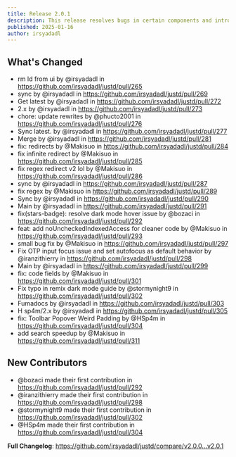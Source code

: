 ```yaml
---
title: Release 2.0.1
description: This release resolves bugs in certain components and introduces a new autocomplete feature from React Aria components, now integrated into the command menu.
published: 2025-01-16
author: irsyadadl
---
```


## What's Changed
* rm ld from ui by @irsyadadl in https://github.com/irsyadadl/justd/pull/265
* sync by @irsyadadl in https://github.com/irsyadadl/justd/pull/269
* Get latest by @irsyadadl in https://github.com/irsyadadl/justd/pull/272
* 2.x by @irsyadadl in https://github.com/irsyadadl/justd/pull/273
* chore: update rewrites by @phucto2001 in https://github.com/irsyadadl/justd/pull/276
* Sync latest. by @irsyadadl in https://github.com/irsyadadl/justd/pull/277
* Merge by @irsyadadl in https://github.com/irsyadadl/justd/pull/281
* fix: redirects by @Makisuo in https://github.com/irsyadadl/justd/pull/284
* fix infinite redirect by @Makisuo in https://github.com/irsyadadl/justd/pull/285
* fix regex redirect v2 lol by @Makisuo in https://github.com/irsyadadl/justd/pull/286
* sync by @irsyadadl in https://github.com/irsyadadl/justd/pull/287
* fix regex by @Makisuo in https://github.com/irsyadadl/justd/pull/289
* Sync by @irsyadadl in https://github.com/irsyadadl/justd/pull/290
* Main by @irsyadadl in https://github.com/irsyadadl/justd/pull/291
* fix(stars-badge): resolve dark mode hover issue by @bozaci in https://github.com/irsyadadl/justd/pull/292
* feat: add noUncheckedIndexedAccess for cleaner code by @Makisuo in https://github.com/irsyadadl/justd/pull/293
* small bug fix by @Makisuo in https://github.com/irsyadadl/justd/pull/297
* Fix OTP input focus issue and set autofocus as default behavior by @iranzithierry in https://github.com/irsyadadl/justd/pull/298
* Main by @irsyadadl in https://github.com/irsyadadl/justd/pull/299
* fix: code fields by @Makisuo in https://github.com/irsyadadl/justd/pull/301
* Fix typo in remix dark mode guide by @stormynight9 in https://github.com/irsyadadl/justd/pull/302
* Fumadocs by @irsyadadl in https://github.com/irsyadadl/justd/pull/303
* H sp4m/2.x by @irsyadadl in https://github.com/irsyadadl/justd/pull/305
* fix: Toolbar Popover Weird Padding by @HSp4m in https://github.com/irsyadadl/justd/pull/304
* add search speedup by @Makisuo in https://github.com/irsyadadl/justd/pull/311

## New Contributors
* @bozaci made their first contribution in https://github.com/irsyadadl/justd/pull/292
* @iranzithierry made their first contribution in https://github.com/irsyadadl/justd/pull/298
* @stormynight9 made their first contribution in https://github.com/irsyadadl/justd/pull/302
* @HSp4m made their first contribution in https://github.com/irsyadadl/justd/pull/304

**Full Changelog**: https://github.com/irsyadadl/justd/compare/v2.0.0...v2.0.1
